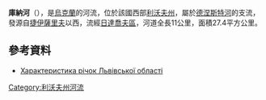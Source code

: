 '''庫納河'''（{{lang-uk|Куна}}），是[[烏克蘭|烏克蘭]]的河流，位於該國西部[[利沃夫州|利沃夫州]]，屬於[[德涅斯特河|德涅斯特河]]的支流，發源自[[捷伊薩里夫|捷伊薩里夫]]以西，流經[[日達喬夫區|日達喬夫區]]，河道全長11公里，面積27.4平方公里。

==參考資料==
* [http://oblwodgosp.lviv.ua/files/pi4ku.doc Характеристика річок Львівської області]{{dead link|date=2017年12月 |bot=InternetArchiveBot |fix-attempted=yes }}

{{DEFAULTSORT:Куна (річка)}}
[[Category:利沃夫州河流|Category:利沃夫州河流]]


{{Ukraine-river-stub}}